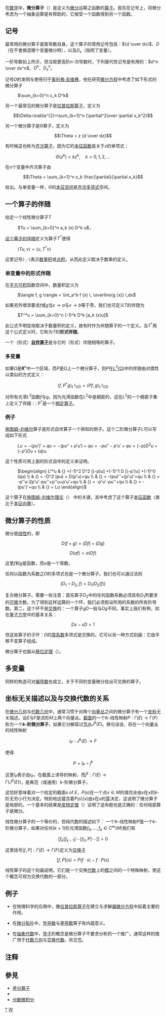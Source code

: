 在[[数学|数学]]中，'''微分算子'''（{{lang-en|Differential operator}}）是定义为[[导数|微分]]运算之函数的[[算子|算子]]。首先在记号上，将微分考虑为一个抽象运算是有帮助的，它接受一个函数得到另一个函数{{notetag|以[[计算机科学|计算机科学]]中[[高阶函数|高阶函数]]的方式}}{{notetag|当然有理由不单限制于线性算子。例如在只考虑线性的情况下，{{le|施瓦茨导数|Schwarz derivative}}是一个熟知的非线性算子。}}。

==记号==

最常用的微分算子是取导数自身。这个算子的常用记号包括：<math>{d \over dx}</math>、<math>D</math>（在不會搞混哪个变量微分時），以及<math>D_x</math>（指明了变量）。

一阶导数如上所示，但当取更高阶''n''-次导数时，下列替代性记号是有用的：<math>d^n \over dx^n</math>、<math>D^n</math>、<math>D^n_x</math>。

记号''D''的发明与使用归于[[奥利弗·亥维赛|奥利弗·亥维赛]]，他在研究[[微分方程|微分方程]]中考虑了如下形式的微分算子

: <math>\sum_{k=0}^n c_k D^k</math>

另一个最常见的微分算子是[[拉普拉斯算子|拉普拉斯算子]]，定义为

:<math>\Delta=\nabla^{2}=\sum_{k=1}^n {\partial^2\over \partial x_k^2}</math>

另一个微分算子是Θ算子，定义为

:<math>\Theta = z {d \over dz}</math>

有时候这也称为[[齐次算子|齐次算子]]，因为它的[[本征函数|本征函数]]是关于''z''的单项式：

:<math>\Theta(z^k) = k z^k,\quad k=0,1,2,\dots </math>

在''n''个变量中齐次算子由

:<math>\Theta = \sum_{k=1}^n x_k \frac{\partial}{\partial x_k}</math>

给出。与单变量一样，Θ的[[本征空间|本征空间]]是[[齐次多项式|齐次多项式]]空间。

==一个算子的伴随==
{{see also|埃尔米特伴随}}
给定一个线性微分算子''T''
: <math>Tu = \sum_{k=0}^n a_k (x) D^k u</math>，
[[埃尔米特伴随|这个算子的伴随]]定义为算子<math>T^*</math>使得
: <math>\langle Tu,v \rangle = \langle u, T^*v \rangle</math>
这里记号<math>\langle\cdot,\cdot\rangle</math>表示[[数量积|数量积]]或[[点积|点积]]。从而此定义取决于数乘的定义。

=== 单变量中的形式伴随 ===

在[[平方可积|平方可积]]函数空间中，数量积定义为

: <math>\langle f, g \rangle = \int_a^b f (x) \, \overline{g (x)} \,dx</math>

如果另外增添要求''f''或''g''当<math>x \to a</math>与<math>x \to b</math>等于零，我们也可定义''T''的伴随为

: <math>T^*u = \sum_{k=0}^n (-1)^k D^k [a_k (x)u]</math>

此公式不明显地取决于数量积的定义，故有时作为伴随算子的一个定义。当<math>T^*</math>用这个公式定义时，它称为''T''的'''形式伴随'''。

一个（形式）'''[[自伴算子|自伴算子]]'''是与它的（形式）伴随相等的算子。

=== 多变量 ===

如果Ω是'''R'''<sup>n</sup>中一个区域，而''P''是Ω上一个微分算子，则''P''在[[Lp空间|''L''<sup>2</sup>(Ω)]]中的伴随由对偶性以类似的方式定义：

:<math>\langle f, P^* g\rangle_{L^2(\Omega)} = \langle P f, g\rangle_{L^2(\Omega)}</math>

对所有光滑''L''<sup>2</sup>函数''f''与''g''。因为光滑函数在''L''<sup>2</sup>中是稠密的，这在''L''<sup>2</sup>的一个稠密子集上定义了伴随：:  P<sup>*</sup>是一个[[稠定算子|稠定算子]]。

===例子 ===
[[施图姆-刘维尔理论|施图姆-刘维尔]]算子是形式自伴算子一个熟知的例子。这个二阶微分算子''L''可以写成如下形式

: <math>Lu = -(pu')'+qu=-(pu''+p'u')+qu=-pu''-p'u'+qu=(-p)D^2 u +(-p') D u +(q)u.\;\!</math>

这个性质可用上面的形式自伴的定义来证明。

: <math>\begin{align}
L^*u & {} =(-1)^2 D^2 [(-p)u] +(-1)^1 D [(-p')u] +(-1)^0 (qu) \\
 & {} = -D^2 (pu) + D(p'u)+qu \\
 & {} = -(pu)''+(p'u)'+qu \\
 & {} = -p''u-2p'u'-pu''+p''u+p'u'+qu \\
 & {} = -p'u'-pu''+qu \\
 & {} = -(pu')'+qu \\
 & {} = Lu
\end{align}</math>

这个算子在[[施图姆-刘维尔理论|施图姆-刘维尔理论]]（{{lang|en|Sturm–Liouville theory}}）
中的关键，其中考虑了这个算子[[本征函数|本征函数]]（类比于[[本征向量|本征向量]]）。

==微分算子的性质==

微分是[[微分的线性|线性]]的，即

:<math>D(f+g) =(Df)+(Dg)</math>

:<math>D (af) = a (Df)</math>

这里''f''和''g''是函数，而''a''是一个常数。

任何以函数为系数之''D''的多项式也是一个微分算子。我们也可以通过法则

:<math>(D_1 \circ D_2,f) = D_1(D_2(f))</math>

复合微分算子。需要一些注意：首先算子''D''<sub>2</sub>中的任何函数系数必须具有''D''<sub>1</sub>所要求的[[可微|可微]]次数。为了得到这样运算的一个环，我们必须假设所用的系数的所有阶导数。第二，这个环不是[[交换律|交换]]的：一个算子''gD''一般与''Dg''不同。事实上我们有例，如在[[量子力学|量子力学]]中的基本关系：

:<math>Dx - xD = 1</math>

但这些算子的子环：''D''的[[常系数|常系数]]多项式是交换的。它可以另一种方式刻画：它由平移不变算子组成。

微分算子也服从[[移位定理|移位定理]]（{{lang|en|shift theorem}}）。

==多变量==
同样的构造可对[[偏导数|偏导数]]也成立，关于不同的变量微分给出可交换的算子{{notetag|参见[[二阶导数的对称性|二阶导数的对称性]]}}。

==坐标无关描述以及与交换代数的关系==

在[[微分几何|微分几何]]与[[代数几何|代数几何]]中，通常习惯于对两个[[向量丛|向量丛]]之间的微分算子有一个[[坐标|坐标]]无关描述。设<math>E</math>与<math>F</math>是流形<math>M</math>上两个向量丛。[[截面_(纤维丛)|截面]]的一个<math>\mathbb{R}</math>-线性映射<math>P: \Gamma (E) \rightarrow \Gamma (F)</math>称为一个'''''k''-阶微分算子'''，如果它分解穿过[[节丛|节丛]]<math>J^k (E)</math>。换句话说，存在一个向量丛的线性映射

:<math>i_P: J^k (E) \rightarrow F</math>

使得

:<math>P = \hat{i}_P\circ j^k</math> 

这里<math>\hat{i}_P</math>表示由<math>i_P</math>，在截面上诱导的映射，而<math>j^k:\Gamma (E)\rightarrow \Gamma(J^k(E))</math>，是典范（或通用）''k''-阶微分算子。

这恰好意味着对一个给定的截面<math>s</math> of <math>E</math>，<math>P (s)</math>在一个点<math>x\in M</math>的值完全由<math>s</math>在<math>x</math>的''k''-阶无穷小行为决定。特别地这蕴含着<math>P (s)(x)</math>由<math>s</math>在<math>x</math>的[[层_(数学)|芽]]决定，这说明了微分算子是局部的。一个基本的结果是[[皮特定理|皮特定理]]（{{lang|en|Peetre theorem}}）证明了逆命题也是正确的：任何局部算子是微分。

线性微分算子的一个等价的，但纯代数的描述如下：
一个<math>\mathbb{R}</math>-线性映射<math>P</math>是一个''k''-阶微分算子，如果对任何(''k'' + 1)阶光滑函数<math>f_0,\ldots,f_k \in C^\infty (M)</math>我们有

:<math>[f_k[f_{k-1}[\cdots[f_0,P]\cdots]]=0</math>

这里括号<math>[f,P]:\Gamma (E)\rightarrow \Gamma (F)</math>定义为[[交换子|交换子]]

:<math>[f,P](s)=P(f\cdot s)-f\cdot P (s)</math>

线性算子的这个刻画说明，它们是一个交换[[代数_(环论)|代数]]上的[[模|模]]之间的一个特殊映射，使这个概念可视为交换代数的一部分。

==例子==

* 在物理科学的应用中，像[[拉普拉斯算子|拉普拉斯算子]]在建立与求解[[偏微分方程|偏微分方程]]中起着主要的作用。

* 在[[微分拓扑|微分拓扑]]中，[[外导数|外导数]]与[[李导数|李导数]]算子有内蕴意义。

* 在[[抽象代数|抽象代数]]中，[[导子|导子]]的概念是微分算子不要求分析的一个推广。通常这样的推广用于[[代数几何|代数几何]]与[[交换代数|交换代数]]。另见[[节_(数学)|节]]。

==注释==
{{notefoot}}
==參見==
* [[差分算子|差分算子]]
* {{le|德尔塔算子|Delta operator}}
* [[分数微积分|分数微积分]]

[[Category:微分算子|*]]
[[Category:多变量微积分|W]]